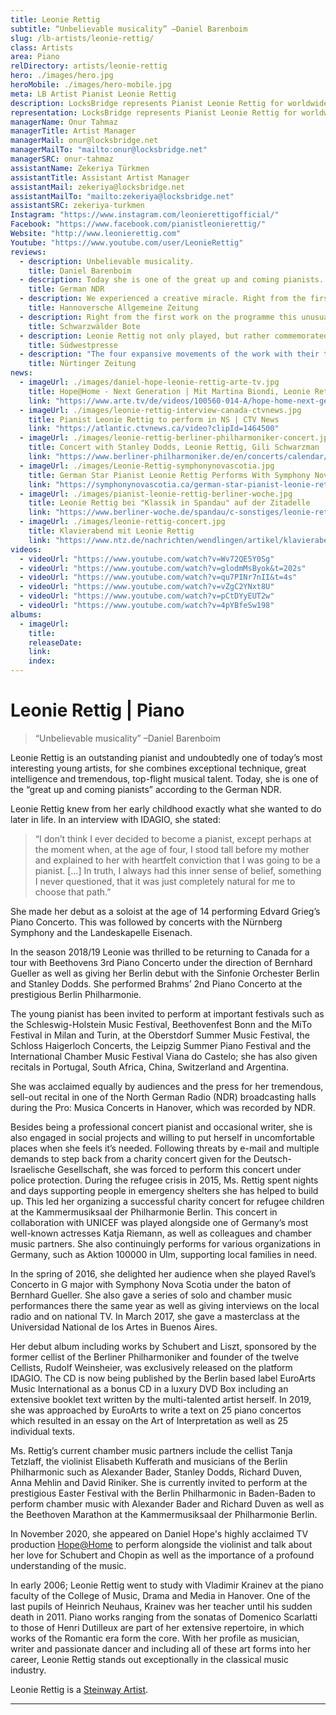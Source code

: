 ```yaml
---
title: Leonie Rettig
subtitle: “Unbelievable musicality” –Daniel Barenboim
slug: /lb-artists/leonie-rettig/
class: Artists
area: Piano
relDirectory: artists/leonie-rettig
hero: ./images/hero.jpg
heroMobile: ./images/hero-mobile.jpg
meta: LB Artist Pianist Leonie Rettig
description: LocksBridge represents Pianist Leonie Rettig for worldwide general management.
representation: LocksBridge represents Pianist Leonie Rettig for worldwide general management.
managerName: Onur Tahmaz
managerTitle: Artist Manager
managerMail: onur@locksbridge.net
managerMailTo: "mailto:onur@locksbridge.net"
managerSRC: onur-tahmaz
assistantName: Zekeriya Türkmen
assistantTitle: Assistant Artist Manager
assistantMail: zekeriya@locksbridge.net
assistantMailTo: "mailto:zekeriya@locksbridge.net"
assistantSRC: zekeriya-turkmen
Instagram: "https://www.instagram.com/leonierettigofficial/"
Facebook: "https://www.facebook.com/pianistleonierettig/"
Website: "http://www.leonierettig.com"
Youtube: "https://www.youtube.com/user/LeonieRettig"
reviews:
  - description: Unbelievable musicality.
    title: Daniel Barenboim
  - description: Today she is one of the great up and coming pianists.
    title: German NDR
  - description: We experienced a creative miracle. Right from the first notes of Liszt’s B minor Sonata the audience was on the edge of their seats. It was as if Leonie Rettig began to read a long pianistic novel. Following on from last year’s Liszt bicentenary, Leonie Rettig had delivered such an overwhelming masterpiece that it was some moments before the applause began.
    title: Hannoversche Allgemeine Zeitung
  - description: Right from the first work on the programme this unusual way of playing showed its merits, with a performance ranging from inward contemplation to transfiguration, beginning and ending with an imposing song line in the tenor register, accompanied by harmonically brilliant figurations in the right hand.
    title: Schwarzwälder Bote
  - description: Leonie Rettig not only played, but rather commemorated the sonata in B minor by Schubert and the sonata in F minor by Brahms with contemplatively internalised but highly focused dedication. As a matter of fact, her lucid playing created an atmosphere as if both the materialistic boundaries and the temporal limitations had been repealed, almost appearing to be transcendental.
    title: Südwestpresse
  - description: "The four expansive movements of the work with their themes, now profound, now light-hearted; with their lyrical-like melodies and heavy chords, with dark and light passages and many still, pensive moments, were, in the hands of this musician, an experience ... in the vein of Robert Musil’s definition of art: ‘What is left of art? We are. As changed beings."
    title: Nürtinger Zeitung
news:
  - imageUrl: ./images/daniel-hope-leonie-rettig-arte-tv.jpg
    title: Hope@Home - Next Generation | Mit Martina Biondi, Leonie Rettig und Daniel Hope
    link: "https://www.arte.tv/de/videos/100560-014-A/hope-home-next-generation/"
  - imageUrl: ./images/leonie-rettig-interview-canada-ctvnews.jpg
    title: Pianist Leonie Rettig to perform in NS | CTV News
    link: "https://atlantic.ctvnews.ca/video?clipId=1464500"
  - imageUrl: ./images/leonie-rettig-berliner-philharmoniker-concert.jpg
    title: Concert with Stanley Dodds, Leonie Rettig, Gili Schwarzman
    link: "https://www.berliner-philharmoniker.de/en/concerts/calendar/details/52264/"
  - imageUrl: ./images/Leonie-Rettig-symphonynovascotia.jpg
    title: German Star Pianist Leonie Rettig Performs With Symphony Nova Scotia – Almost Sold Out!
    link: "https://symphonynovascotia.ca/german-star-pianist-leonie-rettig-performs-with-symphony-nova-scotia-almost-sold-out/"
  - imageUrl: ./images/pianist-leonie-rettig-berliner-woche.jpg
    title: Leonie Rettig bei "Klassik in Spandau" auf der Zitadelle
    link: "https://www.berliner-woche.de/spandau/c-sonstiges/leonie-rettig-bei-klassik-in-spandau-auf-der-zitadelle_a16699"
  - imageUrl: ./images/leonie-rettig-concert.jpg
    title: Klavierabend mit Leonie Rettig
    link: "https://www.ntz.de/nachrichten/wendlingen/artikel/klavierabend-mit-leonie-rettig-3/"
videos:
  - videoUrl: "https://www.youtube.com/watch?v=Wv72QE5Y0Sg"
  - videoUrl: "https://www.youtube.com/watch?v=glodmMsByok&t=202s"
  - videoUrl: "https://www.youtube.com/watch?v=qu7PINr7nII&t=4s"
  - videoUrl: "https://www.youtube.com/watch?v=vZgC2YNxt8U"
  - videoUrl: "https://www.youtube.com/watch?v=pCtDYyEUT2w"
  - videoUrl: "https://www.youtube.com/watch?v=4pYBfeSw198"
albums:
  - imageUrl:
    title:
    releaseDate:
    link:
    index:
---
```

# Leonie Rettig | Piano

> “Unbelievable musicality” –Daniel Barenboim

Leonie Rettig is an outstanding pianist and undoubtedly one of today’s most interesting young artists, for she combines exceptional technique, great intelligence and tremendous, top-flight musical talent. Today, she is one of the “great up and coming pianists” according to the German NDR.

Leonie Rettig knew from her early childhood exactly what she wanted to do later in life. In an interview with IDAGIO, she stated:

> “I donʼt think I ever decided to become a pianist, except perhaps at the moment when, at the age of four, I stood tall before my mother and explained to her with heartfelt conviction that I was going to be a pianist. […] In truth, I always had this inner sense of belief, something I never questioned, that it was just completely natural for me to choose that path.”

She made her debut as a soloist at the age of 14 performing Edvard Griegʼs Piano Concerto. This was followed by concerts with the Nürnberg Symphony and the Landeskapelle Eisenach.

In the season 2018/19 Leonie was thrilled to be returning to Canada for a tour with Beethovens 3rd Piano Concerto under the direction of Bernhard Gueller as well as giving her Berlin debut with the Sinfonie Orchester Berlin and Stanley Dodds. She performed Brahms’ 2nd Piano Concerto at the prestigious Berlin Philharmonie.

The young pianist has been invited to perform at important festivals such as the Schleswig-Holstein Music Festival, Beethovenfest Bonn and the MiTo Festival in Milan and Turin, at the Oberstdorf Summer Music Festival, the Schloss Haigerloch Concerts, the Leipzig Summer Piano Festival and the International Chamber Music Festival Viana do Castelo; she has also given recitals in Portugal, South Africa, China, Switzerland and Argentina.

She was acclaimed equally by audiences and the press for her tremendous, sell-out recital in one of the North German Radio (NDR) broadcasting halls during the Pro: Musica Concerts in Hanover, which was recorded by NDR.

Besides being a professional concert pianist and occasional writer, she is also engaged in social projects and willing to put herself in uncomfortable places when she feels it’s needed. Following threats by e-mail and multiple demands to step back from a charity concert given for the Deutsch-Israelische Gesellschaft, she was forced to perform this concert under police protection. During the refugee crisis in 2015, Ms. Rettig spent nights and days supporting people in emergency shelters she has helped to build up. This led her organizing a successful charity concert for refugee children at the Kammermusiksaal der Philharmonie Berlin. This concert in collaboration with UNICEF was played alongside one of Germany’s most well-known actresses Katja Riemann, as well as colleagues and chamber music partners. She also continuingly performs for various organizations in Germany, such as Aktion 100000 in Ulm, supporting local families in need.

In the spring of 2016, she delighted her audience when she played Ravel’s Concerto in G major with Symphony Nova Scotia under the baton of Bernhard Gueller. She also gave a series of solo and chamber music performances there the same year as well as giving interviews on the local radio and on national TV. In March 2017, she gave a masterclass at the Universidad National de los Artes in Buenos Aires.

Her debut album including works by Schubert and Liszt, sponsored by the former cellist of the Berliner Philharmoniker and founder of the twelve Cellists, Rudolf Weinsheier, was exclusively released on the platform IDAGIO. The CD is now being published by the Berlin based label EuroArts Music International as a bonus CD in a luxury DVD Box including an extensive booklet text written by the multi-talented artist herself. In 2019, she was approached by EuroArts to write a text on 25 piano concertos which resulted in an essay on the Art of Interpretation as well as 25 individual texts.

Ms. Rettig’s current chamber music partners include the cellist Tanja Tetzlaff, the violinist Elisabeth Kufferath and musicians of the Berlin Philharmonic such as Alexander Bader, Stanley Dodds, Richard Duven, Anna Mehlin and David Riniker. She is currently invited to perform at the prestigious Easter Festival with the Berlin Philharmonic in Baden-Baden to perform chamber music with Alexander Bader and Richard Duven as well as the Beethoven Marathon at the Kammermusiksaal der Philharmonie Berlin.

In November 2020, she appeared on Daniel Hope's highly acclaimed TV production [Hope@Home](https://www.arte.tv/de/videos/100560-014-A/hope-home-next-generation/) to perform alongside the violinist and talk about her love for Schubert and Chopin as well as the importance of a profound understanding of the music.

In early 2006; Leonie Rettig went to study with Vladimir Krainev at the piano faculty of the College of Music, Drama and Media in Hanover. One of the last pupils of Heinrich Neuhaus, Krainev was her teacher until his sudden death in 2011. Piano works ranging from the sonatas of Domenico Scarlatti to those of Henri Dutilleux are part of her extensive repertoire, in which works of the Romantic era form the core. With her profile as musician, writer and passionate dancer and including all of these art forms into her career, Leonie Rettig stands out exceptionally in the classical music industry.

Leonie Rettig is a [Steinway Artist](https://www.steinway.com/artists/leonie-rettig).

- - -
